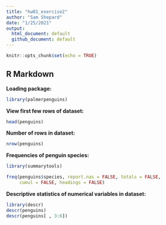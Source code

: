 ```yaml
---
title: "hw01_exercise2"
author: "Sam Shepard"
date: "1/25/2021"
output:
  html_document: default
  github_document: default
---
```


```r
knitr::opts_chunk$set(echo = TRUE)
```

## R Markdown

**Loading package:**

```r
library(palmerpenguins)
```

**View first few rows of dataset:**
```r
head(penguins)
```
**Number of rows in dataset:**
```r
nrow(penguins)
```
**Frequencies of penguin species:**
```r
library(summarytools)

freq(penguins$species, report.nas = FALSE, totals = FALSE, 
     cumul = FALSE, headings = FALSE)
```

**Descriptive statistics of numerical variables in dataset:**
```r
library(descr)
descr(penguins)
descr(penguins[ , 3:6])
```
